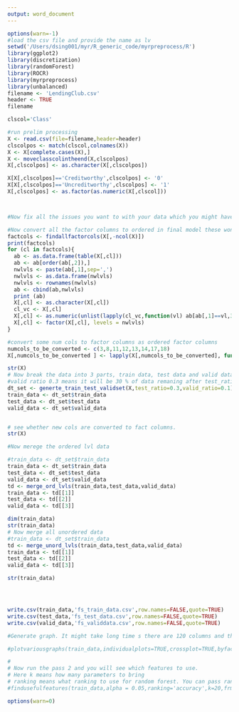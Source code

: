 ```yaml
---
output: word_document
---
```

```r
options(warn=-1)
#load the csv file and provide the name as lv
setwd('/Users/dsing001/myr/R_generic_code/myrpreprocess/R')
library(ggplot2)
library(discretization)
library(randomForest)
library(ROCR)
library(myrpreprocess)
library(unbalanced)
filename <- 'LendingClub.csv'
header <- TRUE
filename

clscol='Class'

#run prelim processing
X <- read.csv(file=filename,header=header)
clscolpos <- match(clscol,colnames(X))
X <- X[complete.cases(X),]
X <- moveclasscolintheend(X,clscolpos)
X[,clscolpos] <- as.character(X[,clscolpos])

X[X[,clscolpos]=='Creditworthy',clscolpos] <- '0'
X[X[,clscolpos]=='Uncreditworthy',clscolpos] <- '1'
X[,clscolpos] <- as.factor(as.numeric(X[,clscol]))



#Now fix all the issues you want to with your data which you might have got idea from Pass_1 as well as from your own analytics.

#Now convert all the factor columns to ordered in final model these wont be ordered
factcols <- findallfactorcols(X[,-ncol(X)])
print(factcols)
for (cl in factcols){
  ab <- as.data.frame(table(X[,cl]))
  ab <- ab[order(ab[,2]),]
  nwlvls <- paste(ab[,1],sep=',')
  nwlvls <- as.data.frame(nwlvls)
  nwlvls <- rownames(nwlvls)
  ab <- cbind(ab,nwlvls)
  print (ab)
  X[,cl] <- as.character(X[,cl])
  cl_vc <- X[,cl]
  X[,cl] <- as.numeric(unlist(lapply(cl_vc,function(vl) ab[ab[,1]==vl,3])))
  X[,cl] <- factor(X[,cl], levels = nwlvls)
}

#convert some num cols to factor columns as ordered factor columns
numcols_to_be_converted <- c(3,8,11,12,13,14,17,18)
X[,numcols_to_be_converted ] <- lapply(X[,numcols_to_be_converted], function(cl) as.ordered(round(cl)))

str(X)
# Now break the data into 3 parts, train data, test data and valid data as feature selection should always be done on train data and never on test and valid data.
#valid ratio 0.3 means it will be 30 % of data remaning after test_ratio has been splitted. so if test_ratio is 0.3 and valid_ratio is 0.3  valid data will be (1-0.3)*0.3 i.e. 0.21 of total data passed
dt_set <- generte_train_test_validset(X,test_ratio=0.3,valid_ratio=0.1)
train_data <- dt_set$train_data
test_data <- dt_set$test_data
valid_data <- dt_set$valid_data


# see whether new cols are converted to fact columns.
str(X)

#Now merege the ordered lvl data

#train_data <- dt_set$train_data
train_data <- dt_set$train_data
test_data <- dt_set$test_data
valid_data <- dt_set$valid_data
td <- merge_ord_lvls(train_data,test_data,valid_data)
train_data <- td[[1]]
test_data <- td[[2]]
valid_data <- td[[3]]

dim(train_data)
str(train_data)
# Now merge all unordered data
#train_data <- dt_set$train_data
td <- merge_unord_lvls(train_data,test_data,valid_data)
train_data <- td[[1]]
test_data <- td[[2]]
valid_data <- td[[3]]

str(train_data)




write.csv(train_data,'fs_train_data.csv',row.names=FALSE,quote=TRUE)
write.csv(test_data,'fs_test_data.csv',row.names=FALSE,quote=TRUE)
write.csv(valid_data,'fs_validdata.csv',row.names=FALSE,quote=TRUE)

#Generate graph. It might take long time s there are 120 columns and thus could belots of graphs

#plotvariousgraphs(train_data,individualplots=TRUE,crossplot=TRUE,byfactcols=FALSE,plotall=FALSE,clscol=clscol,timetovieweachinput=0)

#
# Now run the pass 2 and you will see which features to use.
# Here k means how many parameters to bring
# ranking means what ranking to use for random forest. You can pass random forest parameters as well.
#findusefulfeatures(train_data,alpha = 0.05,ranking='accuracy',k=20,frml1,ntree=10)

options(warn=0)
```

